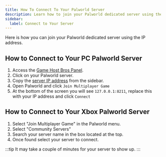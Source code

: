 ```yaml
---
title: How To Connect To Your Palworld Server
description: Learn how to join your Palworld dedicated server using the IP address.
sidebar:
  label: Connect to Your Server
---
```


Here is how you can join your Palworld dedicated server using the IP address.

## How to Connect to Your PC Palworld Server 

1. Access the [Game Host Bros Panel](https://panel.gamehostbros.com/).
2. Click on your Palworld server.
3. Copy the [server IP address](https://www.youtube.com/watch?v=Ap7DtDF-wYg) from the sidebar.
4. Open Palworld and click `Join Multiplayer Game`
5. At the bottom of the screen you will see `127.0.0.1:8211`, replace this with your IP address and click `Connect`

## How to Connect to Your Xbox Palworld Server

1. Select "Join Multiplayer Game" in the Palworld menu.
2. Select "Community Servers"
3. Search your server name in the box located at the top.
4. Once found select your server to connect.

:::tip
It may take a couple of minutes for your server to show up.
:::

